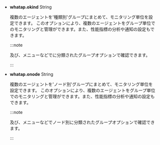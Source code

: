 - **whatap.okind** <span class='type'>String</span>

  複数のエージェントを'種類別'グループにまとめて、モニタリング単位を設定できます。 このオプションにより、複数のエージェントをグループ単位でのモニタリングと管理ができます。また、性能指標の分析や通知の設定もできます。

  :::note

  <Cmdname sid="side_dashboard" className="uitext" />及び<Cmdname sid="side_analysis" className="uitext" />、<Cmdname sid="side_statistics" className="uitext" />メニューなどで<Cmdname sid="ITM06006" className="uitext" />に分類されたグループオプションで確認できます。

  :::

- **whatap.onode** <span class='type'>String</span>

  複数のエージェントを'ノード別'グループにまとめて、モニタリング単位を設定できます。 このオプションにより、複数のエージェントをグループ単位でのモニタリングと管理ができます。また、性能指標の分析や通知の設定もできます。

  :::note

  <Cmdname sid="side_dashboard" className="uitext" />及び<Cmdname sid="side_analysis" className="uitext" />、<Cmdname sid="side_statistics" className="uitext" />メニューなどでノード別に分類されたグループオプションで確認できます。

  :::
